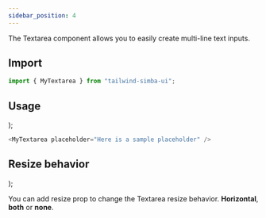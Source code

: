 ```yaml
---
sidebar_position: 4
---
```



The Textarea component allows you to easily create multi-line text inputs.

## Import

```js
import { MyTextarea } from "tailwind-simba-ui";
```

## Usage

  <div className="border-2 rounded-xl mb-4">
    <div className="m-2">
      <MyTextarea placeholder="Here is a sample placeholder" />
    </div>
  </div>
);

<BasicUsage></BasicUsage>

```js
<MyTextarea placeholder="Here is a sample placeholder" />
```

## Resize behavior

  <div className="border-2 rounded-xl mb-4">
    <div className="m-2">
      <MyTextarea resize="horizontal" placeholder="Horizontal" />
      <MyTextarea horizontal="both" placeholder="Both" />
      <MyTextarea horizontal="both" placeholder="None" />
    </div>
  </div>
);

You can add resize prop to change the Textarea resize behavior. **Horizontal**, **both** or **none**.

<TextareaResize></TextareaResize>
